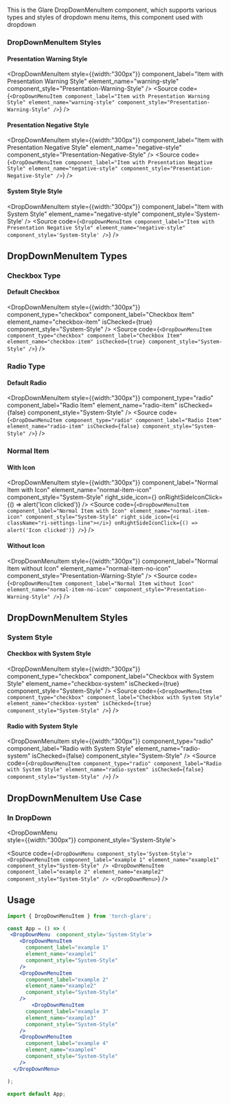 
<Title>DropDownMenuItem Component</Title>
<Meta of={DropDownMenuItemStories} />

This is the Glare DropDownMenuItem component, which supports various types and styles of dropdown menu items, this component used with dropdown


### DropDownMenuItem Styles

#### Presentation Warning Style
<DropDownMenuItem
 style={{width:"300px"}}
    component_label="Item with Presentation Warning Style"
    element_name="warning-style"
    component_style="Presentation-Warning-Style"
/>
<Source code={`
<DropDownMenuItem
    component_label="Item with Presentation Warning Style"
    element_name="warning-style"
    component_style="Presentation-Warning-Style"
/>
`} />

#### Presentation Negative Style
<DropDownMenuItem
 style={{width:"300px"}}
    component_label="Item with Presentation Negative Style"
    element_name="negative-style"
    component_style="Presentation-Negative-Style"
/>
<Source code={`
<DropDownMenuItem
    component_label="Item with Presentation Negative Style"
    element_name="negative-style"
    component_style="Presentation-Negative-Style"
/>
`} />



#### System Style Style
<DropDownMenuItem
 style={{width:"300px"}}
    component_label="Item with System Style"
    element_name="negative-style"
    component_style='System-Style'
/>
<Source code={`
<DropDownMenuItem
    component_label="Item with Presentation Negative Style"
    element_name="negative-style"
    component_style='System-Style'
/>
`} />


## DropDownMenuItem Types

### Checkbox Type

#### Default Checkbox
<DropDownMenuItem
 style={{width:"300px"}}
    component_type="checkbox"
    component_label="Checkbox Item"
    element_name="checkbox-item"
    isChecked={true}
    component_style="System-Style"
/>
<Source code={`
<DropDownMenuItem
    component_type="checkbox"
    component_label="Checkbox Item"
    element_name="checkbox-item"
    isChecked={true}
    component_style="System-Style"
/>
`} />

### Radio Type

#### Default Radio
<DropDownMenuItem
 style={{width:"300px"}}
    component_type="radio"
    component_label="Radio Item"
    element_name="radio-item"
    isChecked={false}
    component_style="System-Style"
/>
<Source code={`
<DropDownMenuItem
    component_type="radio"
    component_label="Radio Item"
    element_name="radio-item"
    isChecked={false}
    component_style="System-Style"
/>
`} />

### Normal Item

#### With Icon
<DropDownMenuItem
 style={{width:"300px"}}
    component_label="Normal Item with Icon"
    element_name="normal-item-icon"
    component_style="System-Style"
    right_side_icon={<i className="ri-settings-line"></i>}
    onRightSideIconClick={() => alert('Icon clicked')}
/>
<Source code={`
<DropDownMenuItem
    component_label="Normal Item with Icon"
    element_name="normal-item-icon"
    component_style="System-Style"
    right_side_icon={<i className="ri-settings-line"></i>}
    onRightSideIconClick={() => alert('Icon clicked')}
/>
`} />

#### Without Icon
<DropDownMenuItem
 style={{width:"300px"}}
    component_label="Normal Item without Icon"
    element_name="normal-item-no-icon"
    component_style="Presentation-Warning-Style"
/>
<Source code={`
<DropDownMenuItem
    component_label="Normal Item without Icon"
    element_name="normal-item-no-icon"
    component_style="Presentation-Warning-Style"
/>
`} />

## DropDownMenuItem Styles

### System Style
#### Checkbox with System Style
<DropDownMenuItem
 style={{width:"300px"}}
    component_type="checkbox"
    component_label="Checkbox with System Style"
    element_name="checkbox-system"
    isChecked={true}
    component_style="System-Style"
/>
<Source code={`
<DropDownMenuItem
    component_type="checkbox"
    component_label="Checkbox with System Style"
    element_name="checkbox-system"
    isChecked={true}
    component_style="System-Style"
/>
`} />

#### Radio with System Style
<DropDownMenuItem
 style={{width:"300px"}}
    component_type="radio"
    component_label="Radio with System Style"
    element_name="radio-system"
    isChecked={false}
    component_style="System-Style"
/>
<Source code={`
<DropDownMenuItem
    component_type="radio"
    component_label="Radio with System Style"
    element_name="radio-system"
    isChecked={false}
    component_style="System-Style"
/>
`} />

## DropDownMenuItem Use Case 

### In DropDown
 <DropDownMenu  
style={{width:"300px"}}
component_style='System-Style'>
    <DropDownMenuItem
      component_label="example 1"
      element_name="example1"
      component_style="System-Style"
    />
    <DropDownMenuItem
      component_label="example 2"
      element_name="example2"
      component_style="System-Style"
    />
  </DropDownMenu>

<Source code={`
 <DropDownMenu component_style='System-Style'>
    <DropDownMenuItem
      component_label="example 1"
      element_name="example1"
      component_style="System-Style"
    />
    <DropDownMenuItem
      component_label="example 2"
      element_name="example2"
      component_style="System-Style"
    />
  </DropDownMenu>
`} />

## Usage

```jsx
import { DropDownMenuItem } from 'torch-glare';

const App = () => (
 <DropDownMenu  component_style='System-Style'>
    <DropDownMenuItem
      component_label="example 1"
      element_name="example1"
      component_style="System-Style"
    />
    <DropDownMenuItem
      component_label="example 2"
      element_name="example2"
      component_style="System-Style"
    />
        <DropDownMenuItem
      component_label="example 3"
      element_name="example3"
      component_style="System-Style"
    />
    <DropDownMenuItem
      component_label="example 4"
      element_name="example4"
      component_style="System-Style"
    />
  </DropDownMenu>

);

export default App;
```